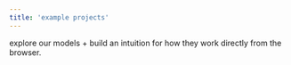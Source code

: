 ```yaml
---
title: 'example projects'
---
```


<CardGroup cols={1} rows={1}>
  <Card
    title="babelfish"
    icon="language"
    href="https://github.com/synchronicity-labs/translation-starter#readme"
  >
    explore our models + build an intuition for how they work directly from the browser.
  </Card>
</CardGroup>